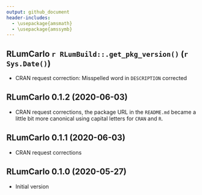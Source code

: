 ```yaml
---
output: github_document
header-includes:
  - \usepackage{amsmath}
  - \usepackage{amssymb}
---
```

<!-- NEWS.md was auto-generated by NEWS.Rmd. Please DO NOT edit by hand!-->

## RLumCarlo `r RLumBuild::.get_pkg_version()` (`r Sys.Date()`)

* CRAN request correction: Misspelled word in `DESCRIPTION` corrected

## RLumCarlo 0.1.2 (2020-06-03)

* CRAN request corrections, the package URL in the `README.md` became a little bit more canonical 
using capital letters for `CRAN` and `R`.

## RLumCarlo 0.1.1 (2020-06-03)

* CRAN request corrections

## RLumCarlo 0.1.0 (2020-05-27)

* Initial version

